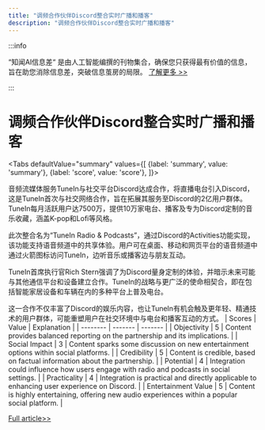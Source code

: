 ```yaml
---
title: "调频合作伙伴Discord整合实时广播和播客"
description: "调频合作伙伴Discord整合实时广播和播客"
---
```



:::info

“知闻AI信息差“ 是由人工智能编撰的刊物集合，确保您只获得最有价值的信息，旨在助您消除信息差，突破信息茧房的局限。  [了解更多 >>](/)

:::

# 调频合作伙伴Discord整合实时广播和播客


<Tabs
	defaultValue="summary"
	values={[
	{label: 'summary', value: 'summary'},
	{label: 'score', value: 'score'},
]}>
<TabItem value="summary">


音频流媒体服务TuneIn与社交平台Discord达成合作，将直播电台引入Discord，这是TuneIn首次与社交网络合作，旨在拓展其服务至Discord的2亿用户群体。TuneIn每月活跃用户达7500万，提供10万家电台、播客及专为Discord定制的音乐收藏，涵盖K-pop和Lofi等风格。

此次整合名为“TuneIn Radio & Podcasts”，通过Discord的Activities功能实现，该功能支持语音频道中的共享体验。用户可在桌面、移动和网页平台的语音频道中通过火箭图标访问TuneIn，边听音乐或播客边与朋友互动。

TuneIn首席执行官Rich Stern强调了为Discord量身定制的体验，并暗示未来可能与其他通信平台和设备建立合作。TuneIn的战略与更广泛的使命相契合，即在包括智能家居设备和车辆在内的多种平台上普及电台。

这一合作不仅丰富了Discord的娱乐内容，也让TuneIn有机会触及更年轻、精通技术的用户群体，可能重塑用户在社交环境中与电台和播客互动的方式。
</TabItem>
<TabItem value="score">
	| Scores     | Value   | Explanation |
	| -------- | ------- | ------- |
	| Objectivity  | 5    | Content provides balanced reporting on the partnership and its implications.    |
	| Social Impact | 3     | Content sparks some discussion on new entertainment options within social platforms.    |
	| Credibility    | 5    | Content is credible, based on factual information about the partnership.    |
	| Potential    | 4    | Integration could influence how users engage with radio and podcasts in social settings.    |
	| Practicality    | 4    | Integration is practical and directly applicable to enhancing user experience on Discord.    |
	| Entertainment Value    | 5    | Content is highly entertaining, offering new audio experiences within a popular social platform.    |
</TabItem>
</Tabs>

[Full article>>](https://techcrunch.com/2024/06/04/discord-and-tunein-partner-to-bring-live-radio-to-the-social-platform/)
